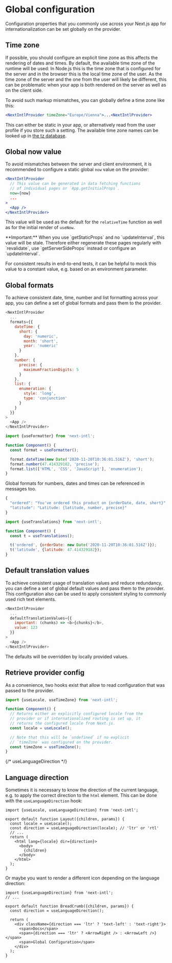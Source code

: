 
# Global configuration

Configuration properties that you commonly use across your Next.js app for internationalization can be set globally on the provider.

## Time zone

If possible, you should configure an explicit time zone as this affects the rendering of dates and times. By default, the available time zone of the runtime will be used: In Node.js this is the time zone that is configured for the server and in the browser this is the local time zone of the user. As the time zone of the server and the one from the user will likely be different, this can be problematic when your app is both rendered on the server as well as on the client side.

To avoid such markup mismatches, you can globally define a time zone like this:

```jsx
<NextIntlProvider timeZone="Europe/Vienna">...<NextIntlProvider>
```

This can either be static in your app, or alternatively read from the user profile if you store such a setting. The available time zone names can be looked up in [the tz database](https://en.wikipedia.org/wiki/List_of_tz_database_time_zones).

## Global now value

To avoid mismatches between the server and client environment, it is recommended to configure a static global `now` value on the provider:

```jsx
<NextIntlProvider
  // This value can be generated in data fetching functions
  // of individual pages or `App.getInitialProps`.
  now={now}
  ...
>
  <App />
</NextIntlProvider>
```

This value will be used as the default for the `relativeTime` function as well as for the initial render of `useNow`.

<Callout type="warning">
  **Important:** When you use `getStaticProps` and no `updateInterval`, this
  value will be stale. Therefore either regenerate these pages regularly with
  `revalidate`, use `getServerSideProps` instead or configure an
  `updateInterval`.
</Callout>

For consistent results in end-to-end tests, it can be helpful to mock this value to a constant value, e.g. based on an environment parameter.

## Global formats

To achieve consistent date, time, number and list formatting across your app, you can define a set of global formats and pass them to the provider.

```js
<NextIntlProvider
  ...
  formats={{
    dateTime: {
      short: {
        day: 'numeric',
        month: 'short',
        year: 'numeric'
      }
    },
    number: {
      precise: {
        maximumFractionDigits: 5
      }
    },
    list: {
      enumeration: {
        style: 'long',
        type: 'conjunction'
      }
    }
  }}
>
  <App />
</NextIntlProvider>
```

```js
import {useFormatter} from 'next-intl';

function Component() {
  const format = useFormatter();

  format.dateTime(new Date('2020-11-20T10:36:01.516Z'), 'short');
  format.number(47.414329182, 'precise');
  format.list(['HTML', 'CSS', 'JavaScript'], 'enumeration');
}
```

Global formats for numbers, dates and times can be referenced in messages too.

```js filename="en.json"
{
  "ordered": "You've ordered this product on {orderDate, date, short}",
  "latitude": "Latitude: {latitude, number, precise}"
}
```

```js
import {useTranslations} from 'next-intl';

function Component() {
  const t = useTranslations();

  t('ordered', {orderDate: new Date('2020-11-20T10:36:01.516Z')});
  t('latitude', {latitude: 47.414329182});
}
```

## Default translation values

To achieve consistent usage of translation values and reduce redundancy, you can define a set of global default values and pass them to the provider. This configuration also can be used to apply consistent styling to commonly used rich text elements.

```js
<NextIntlProvider
  ...
  defaultTranslationValues={{
    important: (chunks) => <b>{chunks}</b>,
    value: 123
  }}
>
  <App />
</NextIntlProvider>
```

The defaults will be overridden by locally provided values.

## Retrieve provider config

As a convenience, two hooks exist that allow to read configuration that was passed to the provider.

```js
import {useLocale, useTimeZone} from 'next-intl';

function Component() {
  // Returns either an explicitly configured locale from the
  // provider or if internationalized routing is set up, it
  // returns the configured locale from Next.js.
  const locale = useLocale();

  // Note that this will be `undefined` if no explicit
  // `timeZone` was configured on the provider.
  const timeZone = useTimeZone();
}
```

{/* useLanguageDirection */}
## Language direction

Sometimes it is necessary to know the direction of the current language, e.g. to apply the correct direction to the `html` element. This can be done with the `useLanguageDirection` hook:

```tsx {2,6,9} filename="app/layout.tsx"
import {useLocale, useLanguageDirection} from 'next-intl';

export default function Layout({children, params}) {
  const locale = useLocale();
  const direction = useLanguageDirection(locale); // 'ltr' or 'rtl'
  // ...
  return (
    <html lang={locale} dir={direction}>
      <body>
        {children}
      </body>
    </html>
  );
}
```

Or maybe you want to render a different icon depending on the language direction:

```tsx {1,5,10} filename="components/BreadCrumb.tsx"
import {useLanguageDirection} from 'next-intl';
// ...

export default function BreadCrumb({children, params}) {
  const direction = useLanguageDirection();

  return (
    <div className={direction === 'ltr' ? 'text-left' : 'text-right'}>
      <span>Docs</span>
      <span>{direction === 'ltr' ? <ArrowRight /> : <ArrowLeft />}</span>
      <span>Global Configuration</span>
    </div>
  );
}
```
